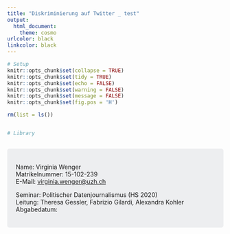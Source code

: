 ```yaml
---
title: "Diskriminierung auf Twitter _ test"
output: 
  html_document:
    theme: cosmo
urlcolor: black
linkcolor: black
---
```

```r
# Setup
knitr::opts_chunk$set(collapse = TRUE)
knitr::opts_chunk$set(tidy = TRUE)
knitr::opts_chunk$set(echo = FALSE) 
knitr::opts_chunk$set(warning = FALSE) 
knitr::opts_chunk$set(message = FALSE) 
knitr::opts_chunk$set(fig.pos = 'H')
```

```r
rm(list = ls())


# Library

```

```r

```

<style>
div.blue { background-color:#edeef0; border-radius: 5px; padding: 20px;}
</style>
<div class = "blue">

Name: Virginia Wenger  
Matrikelnummer: 15-102-239  
E-Mail: [virginia.wenger@uzh.ch](mailto:virginia.wenger@uzh.ch)  

Seminar: Politischer Datenjournalismus (HS 2020)  
Leitung: Theresa Gessler, Fabrizio Gilardi, Alexandra Kohler  
Abgabedatum:  

</div>


